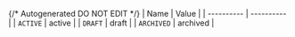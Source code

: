 {/* Autogenerated DO NOT EDIT  */}
| Name       | Value      |
| ---------- | ---------- |
| `ACTIVE`   | active     |
| `DRAFT`    | draft      |
| `ARCHIVED` | archived   |